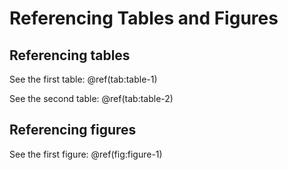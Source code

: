 # Referencing Tables and Figures


## Referencing tables

See the first table: \@ref(tab:table-1)

See the second table: \@ref(tab:table-2)


## Referencing figures

See the first figure: \@ref(fig:figure-1)

